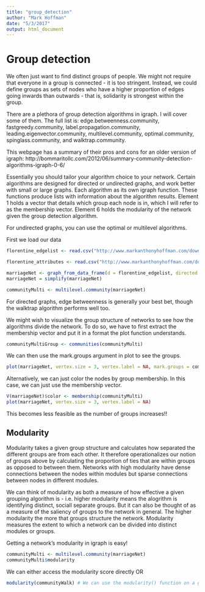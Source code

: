 ```yaml
---
title: "group_detection"
author: "Mark Hoffman"
date: "5/3/2017"
output: html_document
---
```


# Group detection

We often just want to find distinct groups of people. We might not require that everyone in a group is connected - it is too stringent. Instead, we could define groups as sets of nodes who have a higher proportion of edges going inwards than outwards - that is, solidarity is strongest within the group.

There are a plethora of group detection algorithms in igraph. I will cover some of them. The full list is: edge.betweenness.community, fastgreedy.community, label.propagation.community, leading.eigenvector.community, multilevel.community, optimal.community, spinglass.community, and walktrap.community.

This webpage has a summary of their pros and cons for an older version of igraph: http://bommaritollc.com/2012/06/summary-community-detection-algorithms-igraph-0-6/

Essentially you should tailor your algorithm choice to your network. Certain algorithms are designed for directed or undirected graphs, and work better with small or large graphs. 
Each algorithm as its own igraph function. These functions produce lists with information about the algorithm results. Element 1 holds a vector that details which group each node is in, which I will refer to as the membership vector. Element 6 holds the modularity of the network given the group detection algorithm. 

For undirected graphs, you can use the optimal or multilevel algorithms.

First we load our data
```r
florentine_edgelist <- read.csv("http://www.markanthonyhoffman.com/downloads/florentine_edgelist.csv", stringsAsFactors = FALSE, row.names = 1)

florentine_attributes <- read.csv("http://www.markanthonyhoffman.com/downloads/florentine_attributes.csv", stringsAsFactors = FALSE)

marriageNet <- graph_from_data_frame(d = florentine_edgelist, directed = F, vertices = florentine_attributes)
marriageNet = simplify(marriageNet)
```

```r
communityMulti <- multilevel.community(marriageNet)
```

For directed graphs, edge betweenness is generally your best bet, though the walktrap algorithm performs well too.

We might wish to visualize the group structure of networks to see how the algorithms divide the network. To do so, we have to first extract the membership vector and put it in a format the plot function understands.

```r
communityMultiGroup <- communities(communityMulti)
```

We can then use the mark.groups argument in plot to see the groups. 
```r
plot(marriageNet, vertex.size = 3, vertex.label = NA, mark.groups = communityMultiGroup)
```

Alternatively, we can just color the nodes by group membership.  In this case, we can just use the membership vector.

```r
V(marriageNet)$color <- membership(communityMulti)
plot(marriageNet, vertex.size = 3, vertex.label = NA)
```

This becomes less feasible as the number of groups increases!!

## Modularity

Modularity takes a given group structure and calculates how separated the different groups are from each other. It therefore operationalizes our notion of groups above by calculating the proportion of ties that are within groups as opposed to between them. Networks with high modularity have dense connections between the nodes within modules but sparse connections between nodes in different modules.


We can think of modularity as both a measure of how effective a given grouping algorithm is - i.e. higher modularity means the alogrithm is identifying distinct, sociall separate groups. But it can also be thought of as a measure of the saliency of groups to the network in general. The higher modularity the more that groups structure the network. Modularity measures the extent to which a network can be divided into distinct modules or groups.

Getting a network's modularity in igraph is easy! 

```r
communityMulti <- multilevel.community(marriageNet)
communityMulti$modularity
```

We can either access the modularity score directly 
OR 

```r
modularity(communityWalk) # We can use the modularity() function on a group detection output.
```